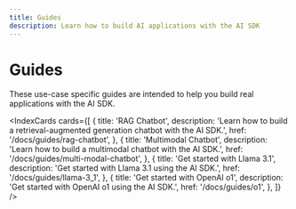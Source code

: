 ```yaml
---
title: Guides
description: Learn how to build AI applications with the AI SDK
---
```


# Guides

These use-case specific guides are intended to help you build real applications with the AI SDK.

<IndexCards
  cards={[
    {
      title: 'RAG Chatbot',
      description:
        'Learn how to build a retrieval-augmented generation chatbot with the AI SDK.',
      href: '/docs/guides/rag-chatbot',
    },
    {
      title: 'Multimodal Chatbot',
      description: 'Learn how to build a multimodal chatbot with the AI SDK.',
      href: '/docs/guides/multi-modal-chatbot',
    },
    {
      title: 'Get started with Llama 3.1',
      description: 'Get started with Llama 3.1 using the AI SDK.',
      href: '/docs/guides/llama-3_1',
    },
    {
      title: 'Get started with OpenAI o1',
      description: 'Get started with OpenAI o1 using the AI SDK.',
      href: '/docs/guides/o1',
    },
  ]}
/>
